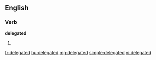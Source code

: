 ==English==

===Verb===
'''delegated'''

# {{past of|[[delegate]]}}

[[fr:delegated]]
[[hu:delegated]]
[[mg:delegated]]
[[simple:delegated]]
[[vi:delegated]]